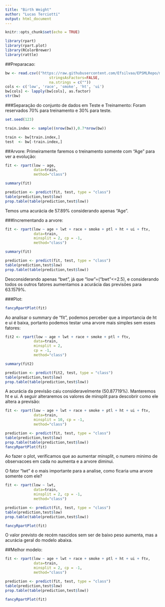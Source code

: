 ```yaml
---
title: "Birth Weight"
author: "Lucas Terciotti"
output: html_document
---
```


```r
knitr::opts_chunk$set(echo = TRUE)

```
```r
library(rpart)
library(rpart.plot)
library(RColorBrewer)
library(rattle)
```


##Preparacao:
```r
bw <- read.csv(("https://raw.githubusercontent.com/Efsilvaa/EPSMLRepo/master/Data/birthwt.csv"),
                    stringsAsFactors=FALSE,
                    na.strings = c(""))
cols <- c('low', 'race', 'smoke', 'ht', 'ui')
bw[cols] <- lapply(bw[cols], as.factor)
str(bw)
```

###Separação do conjunto de dados em Teste e Treinamento:
Foram reservados 70% para treinamento e 30% para teste.

```r

set.seed(123)

train.index <- sample((nrow(bw)),0.7*nrow(bw))

train <- bw[train.index,]
test  <- bw[-train.index,]
```

##Arvore:
Primeiramente faremos o treinamento somente com "Age" para ver a evolução:

```r
fit <- rpart(low ~ age,
             data=train,
             method="class")

summary(fit)

prediction <- predict(fit, test, type = "class")
table(prediction,test$low)
prop.table(table(prediction,test$low))
```
Temos uma acurácia de 57.89% considerando apenas "Age".

###Incrementando a arvore:
```r
fit <- rpart(low ~ age + lwt + race + smoke + ptl + ht + ui + ftv,
             data=train,
             minsplit = 2, cp = -1,
             method="class")

summary(fit)

prediction <- predict(fit, test, type = "class")
table(prediction,test$low)
prop.table(table(prediction,test$low))
```

Desconsiderando apenas "bwt", já que "low"=("bwt"<=2.5), e considerando todos os outros fatores aumentamos a acurácia das previsões para 63.1579%.

###Plot:
```r
fancyRpartPlot(fit)
```

Ao analisar o summary de "fit", podemos perceber que a importancia de ht e ui é baixa, portanto podemos testar uma arvore mais simples sem esses fatores:

```r
fit2 <- rpart(low ~ age + lwt + race + smoke + ptl + ftv,
             data=train,
             minsplit = 2,
             cp = -1,
             method="class")

summary(fit2)

prediction <- predict(fit2, test, type = "class")
table(prediction,test$low)
prop.table(table(prediction,test$low))
```
A acurácia da previsão caiu consideravelmente (50.87719%). Manteremos ht e ui. A seguir alteraremos os valores de minsplit para descobrir como ele altera a previsão:

```r
fit <- rpart(low ~ age + lwt + race + smoke + ptl + ht + ui + ftv,
             data=train,
             minsplit = 10, cp = -1,
             method="class")

prediction <- predict(fit, test, type = "class")
table(prediction,test$low)
prop.table(table(prediction,test$low))
fancyRpartPlot(fit)
```

Ao fazer o plot, verificamos que ao aumentar minsplit, o numero minimo de observacoes em cada no aumenta e a arvore diminui.

O fator "lwt" é o mais importante para a analise, como ficaria uma arvore somente com ele?
```r
fit <- rpart(low ~ lwt,
             data=train,
             minsplit = 2, cp = -1,
             method="class")

prediction <- predict(fit, test, type = "class")
table(prediction,test$low)
prop.table(table(prediction,test$low))

fancyRpartPlot(fit)
```

O valor previsto de recém nascidos sem ser de baixo peso aumenta, mas a acurácia geral do modelo abaixa.

##Melhor modelo:
```r
fit <- rpart(low ~ age + lwt + race + smoke + ptl + ht + ui + ftv,
             data=train,
             minsplit = 2, cp = -1,
             method="class")

prediction <- predict(fit, test, type = "class")
table(prediction,test$low)
prop.table(table(prediction,test$low))

fancyRpartPlot(fit)
```


